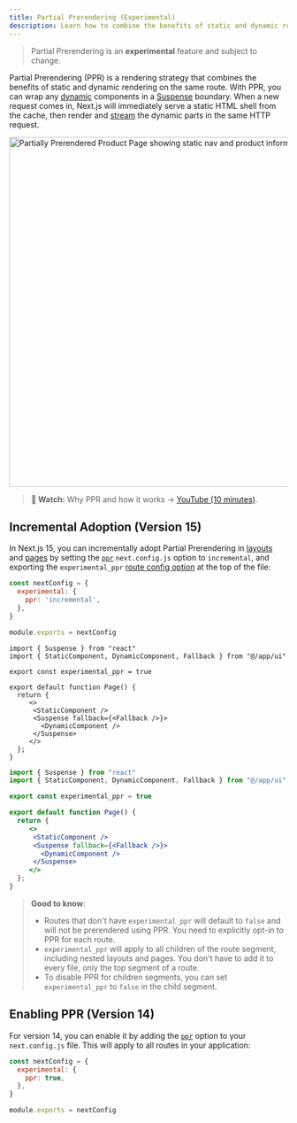 ```yaml
---
title: Partial Prerendering (Experimental)
description: Learn how to combine the benefits of static and dynamic rendering with Partial Prerendering.
---
```


> Partial Prerendering is an **experimental** feature and subject to change.

Partial Prerendering (PPR) is a rendering strategy that combines the benefits of static and dynamic rendering on the same route. With PPR, you can wrap any [dynamic](/docs/app/building-your-application/rendering/dynamic-rendering) components in a [Suspense](https://react.dev/reference/react/Suspense) boundary. When a new request comes in, Next.js will immediately serve a static HTML shell from the cache, then render and [stream](/docs/app/building-your-application/rendering/server-components#streaming) the dynamic parts in the same HTTP request.

<Image
  alt="Partially Prerendered Product Page showing static nav and product information, and dynamic cart and recommended products"
  srcLight="/learn/light/thinking-in-ppr.png"
  srcDark="/learn/dark/thinking-in-ppr.png"
  width="1600"
  height="632"
/>

> **🎥 Watch:** Why PPR and how it works → [YouTube (10 minutes)](https://www.youtube.com/watch?v=MTcPrTIBkpA).

## Incremental Adoption (Version 15)

In Next.js 15, you can incrementally adopt Partial Prerendering in [layouts](/docs/app/building-your-application/routing/layouts-and-templates) and [pages](/docs/app/building-your-application/routing/pages) by setting the [`ppr`](/docs/app/api-reference/next-config-js/ppr) `next.config.js` option to `incremental`, and exporting the `experimental_ppr` [route config option](/docs/app/api-reference/file-conventions/route-segment-config) at the top of the file:

```js filename="next.config.js"
const nextConfig = {
  experimental: {
    ppr: 'incremental',
  },
}

module.exports = nextConfig
```

```tsx filename="app/page.tsx" switcher
import { Suspense } from "react"
import { StaticComponent, DynamicComponent, Fallback } from "@/app/ui"

export const experimental_ppr = true

export default function Page() {
  return {
     <>
      <StaticComponent />
      <Suspense fallback={<Fallback />}>
        <DynamicComponent />
      </Suspense>
     </>
  };
}
```

```jsx filename="app/page.js" switcher
import { Suspense } from "react"
import { StaticComponent, DynamicComponent, Fallback } from "@/app/ui"

export const experimental_ppr = true

export default function Page() {
  return {
     <>
      <StaticComponent />
      <Suspense fallback={<Fallback />}>
        <DynamicComponent />
      </Suspense>
     </>
  };
}
```

> **Good to know**:
>
> - Routes that don't have `experimental_ppr` will default to `false` and will not be prerendered using PPR. You need to explicitly opt-in to PPR for each route.
> - `experimental_ppr` will apply to all children of the route segment, including nested layouts and pages. You don't have to add it to every file, only the top segment of a route.
> - To disable PPR for children segments, you can set `experimental_ppr` to `false` in the child segment.

## Enabling PPR (Version 14)

For version 14, you can enable it by adding the [`ppr`](/docs/app/api-reference/next-config-js/ppr) option to your `next.config.js` file. This will apply to all routes in your application:

```js filename="next.config.js"
const nextConfig = {
  experimental: {
    ppr: true,
  },
}

module.exports = nextConfig
```
